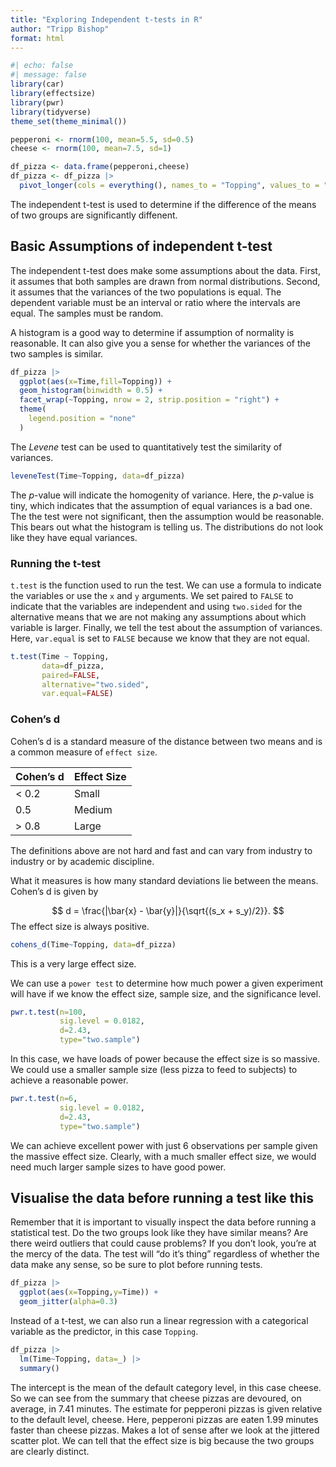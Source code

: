 ---
title: "Exploring Independent t-tests in R"
author: "Tripp Bishop"
format: html
---

```{r}
#| echo: false
#| message: false
library(car)
library(effectsize)
library(pwr)
library(tidyverse)
theme_set(theme_minimal())

pepperoni <- rnorm(100, mean=5.5, sd=0.5)
cheese <- rnorm(100, mean=7.5, sd=1)

df_pizza <- data.frame(pepperoni,cheese)
df_pizza <- df_pizza |> 
  pivot_longer(cols = everything(), names_to = "Topping", values_to = "Time")
```

The independent t-test is used to determine if the difference of the means of two groups are significantly diffenent. 

## Basic Assumptions of independent t-test
The independent t-test does make some assumptions about the data. First, it assumes that both samples are drawn from normal distributions. Second, it assumes that the variances of the two populations is equal. The dependent variable must be an interval or ratio where the intervals are equal. The samples must be random.

A histogram is a good way to determine if assumption of normality is reasonable. It can also give you a sense for whether the variances of the two samples is similar.
```{r}
df_pizza |> 
  ggplot(aes(x=Time,fill=Topping)) +
  geom_histogram(binwidth = 0.5) +
  facet_wrap(~Topping, nrow = 2, strip.position = "right") +
  theme(
    legend.position = "none"
  )

```
The *Levene* test can be used to quantitatively test the similarity of variances.

```{r}
leveneTest(Time~Topping, data=df_pizza)
```
The *p*-value will indicate the homogenity of variance. Here, the *p*-value is tiny, which indicates that the assumption of equal variances is a bad one. The the test were not significant, then the assumption would be reasonable. This bears out what the histogram is telling us. The distributions do not look like they have equal variances.

### Running the t-test
`t.test` is the function used to run the test. We can use a formula to indicate the variables or use the `x` and `y` arguments. We set paired to `FALSE` to indicate that the variables are independent and using `two.sided` for the alternative means that we are not making any assumptions about which variable is larger. Finally, we tell the test about the assumption of variances. Here, `var.equal` is set to `FALSE` because we know that they are not equal.

```{r}
t.test(Time ~ Topping,
       data=df_pizza,
       paired=FALSE,
       alternative="two.sided",
       var.equal=FALSE)
```

### Cohen's d
Cohen's d is a standard measure of the distance between two means and is a common measure of `effect size`. 

| Cohen's d | Effect Size |
|-----------|-------------|
| < 0.2     | Small       |
| 0.5       | Medium      |
| > 0.8     | Large       |

The definitions above are not hard and fast and can vary from industry to industry or by academic discipline.

What it measures is how many standard deviations lie between the means. Cohen's d is given by

$$
d = \frac{|\bar{x} - \bar{y}|}{\sqrt{(s_x + s_y)/2}}.
$$
The effect size is always positive.

```{r}
cohens_d(Time~Topping, data=df_pizza)
```
This is a very large effect size.

We can use a `power test` to determine how much power a given experiment will have if we know the effect size, sample size, and the significance level.

```{r}
pwr.t.test(n=100,
           sig.level = 0.0182,
           d=2.43,
           type="two.sample")
```
In this case, we have loads of power because the effect size is so massive. We could use a smaller sample size (less pizza to feed to subjects) to achieve a reasonable power.

```{r}
pwr.t.test(n=6,
           sig.level = 0.0182,
           d=2.43,
           type="two.sample")
```
We can achieve excellent power with just 6 observations per sample given the massive effect size. Clearly, with a much smaller effect size, we would need much larger sample sizes to have good power.

## Visualise the data before running a test like this
Remember that it is important to visually inspect the data before running a statistical test. Do the two groups look like they have similar means? Are there weird outliers that could cause problems? If you don't look, you're at the mercy of the data. The test will "do it's thing" regardless of whether the data make any sense, so be sure to plot before running tests.

```{r}
df_pizza |> 
  ggplot(aes(x=Topping,y=Time)) +
  geom_jitter(alpha=0.3)
```
Instead of a t-test, we can also run a linear regression with a categorical variable as the predictor, in this case `Topping`.

```{r}
df_pizza |> 
  lm(Time~Topping, data=_) |> 
  summary()
```
The intercept is the mean of the default category level, in this case cheese. So we can see from the summary that cheese pizzas are devoured, on average, in 7.41 minutes. The estimate for pepperoni pizzas is given relative to the default level, cheese. Here, pepperoni pizzas are eaten 1.99 minutes faster than cheese pizzas. Makes a lot of sense after we look at the jittered scatter plot. We can tell that the effect size is big because the two groups are clearly distinct.
